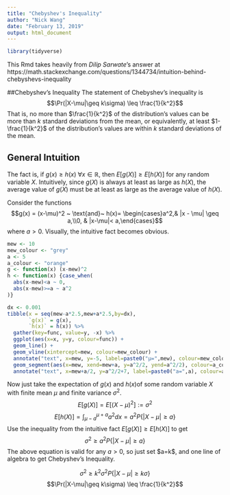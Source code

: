 ```yaml
---
title: "Chebyshev's Inequality"
author: "Nick Wang"
date: "February 13, 2019"
output: html_document
---
```


```r
library(tidyverse)
```
This Rmd takes heavily from _Dilip Sarwate_'s answer at https://math.stackexchange.com/questions/1344734/intuition-behind-chebyshevs-inequality

##Chebyshev's Inequality
The statement of Chebyshev's inequality is
$$\Pr(|X-\mu|\geq k\sigma) \leq \frac{1}{k^2}$$
That is, no more than $\frac{1}{k^2}$ of the distribution's values can be more than $k$ standard deviations from the mean, or equivalently, at least $1-\frac{1}{k^2}$ of the distribution's values are within $k$ standard deviations of the mean.

## General Intuition
The fact is, if $g(x) \geq h(x) ~\forall x \in \mathbb R$, then $E[g(X)] \geq E[h(X)]$ for any random variable $X$. Intuitively, since $g(X)$ is always at least as large as $h(X)$, the average value of $g(X)$ must be
at least as large as the average value of $h(X)$.

Consider the functions $$g(x) = (x-\mu)^2 ~ \text{and}~ 
h(x)= \begin{cases}a^2,& |x - \mu| \geq a,\\0, & |x-\mu|< a,\end{cases}$$
where $a > 0$. Visually, the intuitive fact becomes obvious.

```r
mew <- 10
mew_colour <- "grey"
a <- 5
a_colour <- "orange"
g <- function(x) (x-mew)^2
h <- function(x) {case_when(
  abs(x-mew)<a ~ 0,
  abs(x-mew)>=a ~ a^2
)}

dx <- 0.001
tibble(x = seq(mew-a*2.5,mew+a*2.5,by=dx),
       `g(x)` = g(x),
       `h(x)` = h(x)) %>%
  gather(key=func, value=y, -x) %>%
  ggplot(aes(x=x, y=y, colour=func)) +
  geom_line() +
  geom_vline(xintercept=mew, colour=mew_colour) +
  annotate("text", x=mew, y=-5, label=paste0("μ=",mew), colour=mew_colour, angle=0) +
  geom_segment(aes(x=mew, xend=mew+a, y=a^2/2, yend=a^2/2), colour=a_colour, arrow=arrow(length=unit(0.15, "inches"), ends="both")) +
  annotate("text", x=mew+a/2, y=a^2/2+7, label=paste0("a=",a), colour=a_colour)
```

Now just take the expectation of $g(x)$ and $h(x)$of some random variable $X$ with finite mean $\mu$ and finite variance $\sigma^2$.
$$E[g(X)] = E[(X-\mu)^2] := \sigma^2$$
$$E[h(X)] = \int_{\mu-a}^{\mu+a}a^2dx=a^2P\{|X-\mu|\geq a\} $$
Use the inequality from the intuitive fact $E[g(X)] \geq E[h(X)]$ to get 
$$\sigma^2 \geq a^2P\{|X-\mu|\geq a\}$$
The above equation is valid for any $a > 0$, so just set $a=k\sigma $, and one line of algebra to get Chebyshev's Inequality.

$$\sigma^2 \geq k^2\sigma^2P\{|X-\mu|\geq k\sigma\}$$
$$\Pr(|X-\mu|\geq k\sigma) \leq \frac{1}{k^2}$$